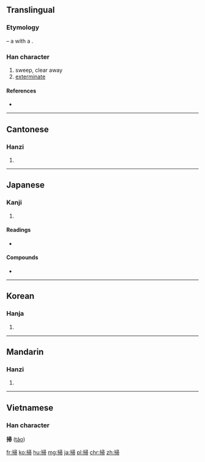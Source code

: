{{also|扫}}
==Translingual==

===Etymology===
{{liushu|ic}} – a {{term|手||hand|sc=Hani}} with a {{term|帚||broomstick|sc=Hani}}.

===Han character===
{{Han char|rn=64|rad=手|as=08|sn=11|four=5702<sub>7</sub>|canj=手尸一月 (QSMB)}}

# sweep, clear away
# [[exterminate]]

====References====
* {{Han ref|kx=0436.140|dkj=12237|dj=0785.250|hdz=31908.040|uh=6383|ud=25475|bh=B1BD|bd=45501}}

----

==Cantonese==

===Hanzi===
{{yue-hanzi|jyut=[[sou3]], [[sou2]]|y=sou3, sou2|sim=扫}}

# {{defn|lang=yue|sort=手08}}

----

==Japanese==

===Kanji===
{{ja-kanji|grade=c|rs=手08}}

# {{defn|lang=ja|sort=手08}}

====Readings====
* {{ja-readings|on=[[そう]] (sō)|kun=[[はく]] (haku), [[はらう]] (harau)}}

====Compounds====
* {{term|掃除||[[clean]], [[sweep]] up|tr=[[そうじ]], [[sōji]]|lang=ja}}

----

==Korean==

===Hanja===
{{ko-hanja|hangeul=소|eumhun=쓸 소|rv=so|mr=so|y=so}}

# {{defn|lang=ko|sort=手08}}

----

==Mandarin==

===Hanzi===
{{cmn-hanzi|sim=扫|pin=[[sǎo]] ([[sao3]])|wg=sao<sup>3</sup>}}

# {{defn|lang=cmn|sort=手08}}

----

==Vietnamese==
===Han character===
'''掃''' ([[tảo]])

[[fr:掃]]
[[ko:掃]]
[[hu:掃]]
[[mg:掃]]
[[ja:掃]]
[[pl:掃]]
[[chr:掃]]
[[zh:掃]]